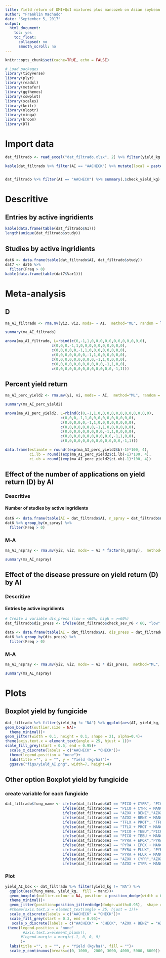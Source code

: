 ```yaml
---
title: Yield return of DMI+QoI mixtures plus mancozeb on Asian soybean rust 
author: "Franklin Machado"
date: "September 5, 2017"
output:
  html_document:
    toc: yes
    toc_float:
      collapsed: no
      smooth_scroll: no
---
```




```r
knitr::opts_chunk$set(cache=TRUE, echo = FALSE)

# Load packages 
library(tidyverse)
library(plyr)
library(readxl)
library(metafor)
library(ggthemes)
library(cowplot)
library(scales)
library(knitr)
library(nloptr)
library(minqa)
library(broom)
library(DT)
```


# Import data

```r
dat_filtrado <- read_excel("dat_filtrado.xlsx", 2) %>% filter(yield_kg != "NA")

kable(dat_filtrado %>% filter(AI == "AACHECK") %>% mutate(local = paste(location, state, sep =  ", ")) %>% select(study, year, local, cultivar, check_sev_r6, check_yield_kg))


dat_filtrado %>% filter(AI == "AACHECK") %>% summary(.$check_yield_kg)

```

# Descritive

## Entries by active ingridients

```r

kable(data.frame(table(dat_filtrado$AI)))
length(unique(dat_filtrado$study))

```

## Studies by active ingridients

```r
dat6 <- data.frame(table(dat_filtrado$AI, dat_filtrado$study))
dat7 <- dat6 %>% 
  filter(Freq > 0)
kable(data.frame(table(dat7$Var1)))

```

# Meta-analysis

## D

```r


ma_AI_filtrado <- rma.mv(yi2, vi2, mods= ~ AI,  method="ML", random = list(~ AI | study, ~1 | id), struct="UN", control = list(optimizer="nlm"), data=dat_filtrado)

summary(ma_AI_filtrado)

anova(ma_AI_filtrado, L=rbind(c(0,-1,1,0,0,0,0,0,0,0,0,0,0,0,0),
                     c(0,0,0,-1,1,0,0,0,0,0,0,0,0,0,0),
                     c(0,0,0,0,0,-1,1,0,0,0,0,0,0,0,0),
                     c(0,0,0,0,0,0,0,-1,1,0,0,0,0,0,0),
                     c(0,0,0,0,0,0,0,0,0,-1,1,0,0,0,0),
                     c(0,0,0,0,0,0,0,0,0,0,0,-1,1,0,0),
                     c(0,0,0,0,0,0,0,0,0,0,0,0,0,-1,1)))


```

## Percent yield return

```r
ma_AI_perc_yield2 <- rma.mv(yi, vi, mods= ~ AI,  method="ML", random = list(~ AI | study, ~1 | id),  struct="UN",control = list(optimizer="nlm"), data=dat_filtrado)

summary(ma_AI_perc_yield2)

anova(ma_AI_perc_yield2, L=rbind(c(0,-1,1,0,0,0,0,0,0,0,0,0,0,0,0),
                         c(0,0,0,-1,1,0,0,0,0,0,0,0,0,0,0),
                         c(0,0,0,0,0,-1,1,0,0,0,0,0,0,0,0),
                         c(0,0,0,0,0,0,0,-1,1,0,0,0,0,0,0),
                         c(0,0,0,0,0,0,0,0,0,-1,1,0,0,0,0),
                         c(0,0,0,0,0,0,0,0,0,0,0,-1,1,0,0),
                         c(0,0,0,0,0,0,0,0,0,0,0,0,0,-1,1)))

data.frame(estimate = round((exp(ma_AI_perc_yield2$b)-1)*100, 4), 
           ci.lb = round((exp(ma_AI_perc_yield2$ci.lb)-1)*100, 4),
           ci.ub = round((exp(ma_AI_perc_yield2$ci.ub)-1)*100, 4))
```


## Effect of the number of applications on yield return (D) by AI

### Descritive 

#### Number of studies by active ingridients

```r
dat6 <- data.frame(table(AI = dat_filtrado$AI, n_spray = dat_filtrado$n_spray))
dat6 %>% group_by(n_spray) %>% 
  filter(Freq > 0)

```

### M-A

```r

ma_AI_nspray <- rma.mv(yi2, vi2, mods= ~ AI * factor(n_spray),  method="ML", random = list(~ AI | study, ~1 | id), struct="UN", control = list(optimizer="nlm"), data=dat_filtrado)

summary(ma_AI_nspray)

```

## Effect of the disease pressure on yield return (D) by AI

### Descritive 

#### Entries by active ingridients

```r
# Create a variable dis_press (low = <60%; high = >=60%)
dat_filtrado$dis_press <- ifelse(dat_filtrado$check_sev_r6 < 60, "low", "high")

dat6 <- data.frame(table(AI = dat_filtrado$AI, dis_press = dat_filtrado$dis_press))
dat6 %>% group_by(dis_press) %>% 
  filter(Freq > 0)

```

### M-A

```r

ma_AI_nspray <- rma.mv(yi2, vi2, mods= ~ AI * dis_press,  method="ML", random = list(~ AI | study, ~1 | id), struct="UN", control = list(optimizer="nlm"), data=dat_filtrado)

summary(ma_AI_nspray)

```

# Plots

## Boxplot yield by fungicide

```r

dat_filtrado %>% filter(yield_kg != "NA") %>% ggplot(aes(AI, yield_kg, fill = manc))+
geom_boxplot(outlier.size = NA)+ 
  theme_minimal()+
geom_jitter(width = 0.1, height = 0.1, shape = 21, alpha=0.4)+
theme(axis.text.x = element_text(angle = 25, hjust = 1))+
scale_fill_grey(start = 0.5, end = 0.95)+
  scale_x_discrete(labels = c("AACHECK" = "CHECK"))+
  theme(legend.position = "none")+
  labs(title ="", x = "", y = "Yield (kg/ha)")+
  ggsave("figs/yield_AI.png", width=7, height=4)

```

## Other option Boxplot yield by fungicide

### create variable for each fungicide

```r
dat_filtrado$fung_name <- ifelse(dat_filtrado$AI == "PICO + CYPR", "PICO + CYPR",
                          ifelse(dat_filtrado$AI == "PICO + CYPR + MANC","PICO + CYPR",
                          ifelse(dat_filtrado$AI == "AZOX + BENZ","AZOX + BENZ",
                          ifelse(dat_filtrado$AI == "AZOX + BENZ + MANC","AZOX + BENZ",
                          ifelse(dat_filtrado$AI == "TFLX + PROT", "TFLX + PROT",
                          ifelse(dat_filtrado$AI == "TFLX + PROT + MANC","TFLX + PROT",
                          ifelse(dat_filtrado$AI == "PICO + TEBU","PICO + TEBU",
                          ifelse(dat_filtrado$AI == "PICO + TEBU + MANC","PICO + TEBU",
                          ifelse(dat_filtrado$AI == "PYRA + EPOX","PYRA + EPOX",
                          ifelse(dat_filtrado$AI == "PYRA + EPOX + MANC","PYRA + EPOX",
                          ifelse(dat_filtrado$AI == "PYRA + FLUX", "PYRA + FLUX",
                          ifelse(dat_filtrado$AI == "PYRA + FLUX + MANC", "PYRA + FLUX",
                          ifelse(dat_filtrado$AI == "AZOX + CYPR","AZOX + CYPR",
                          ifelse(dat_filtrado$AI == "AZOX + CYPR + MANC","AZOX + CYPR","AACHECK"))))))))))))))

```

### Plot 

```r

yield_AI_box <- dat_filtrado %>% filter(yield_kg != "NA") %>% 
  ggplot(aes(fung_name, yield_kg,  fill = manc))+
  geom_boxplot(outlier.colour = NA, position = position_dodge(width = 0.9))+ 
  theme_minimal()+
  geom_jitter(position=position_jitterdodge(dodge.width=0.95),  shape = 21, size=1,  alpha=0.7)+
  #theme(axis.text.x = element_text(angle = 25, hjust = 1))+
  scale_x_discrete(labels = c("AACHECK" = "CHECK"))+
  scale_fill_grey(start = 0.3, end = 0.95)+
   scale_x_discrete(labels = c("AACHECK" = "CHECK", "AZOX + BENZ" = "AZOX \n +\n BENZ", "AZOX + CYPR" = "AZOX \n +\n CYPR","PICO + CYPR" = "PICO \n +\n CYPR", "PICO + TEBU" = "PICO \n +\n TEBU", "PYRA + EPOX" = "PYRA \n +\n EPOX", "PYRA + FLUX" = "PYRA \n +\n FLUX", "TFLX + PROT" = "TFLX \n +\n PROT"))+
 theme(legend.position = "none" 
        #axis.text.x=element_blank(),
       #legend.margin = margin(-1, 0, 0, 0)
       )+
  labs(title ="", x = "", y = "Yield (kg/ha)", fill = "")+
  scale_y_continuous(breaks=c(0, 1000,  2000, 3000, 4000, 5000, 6000))


```
